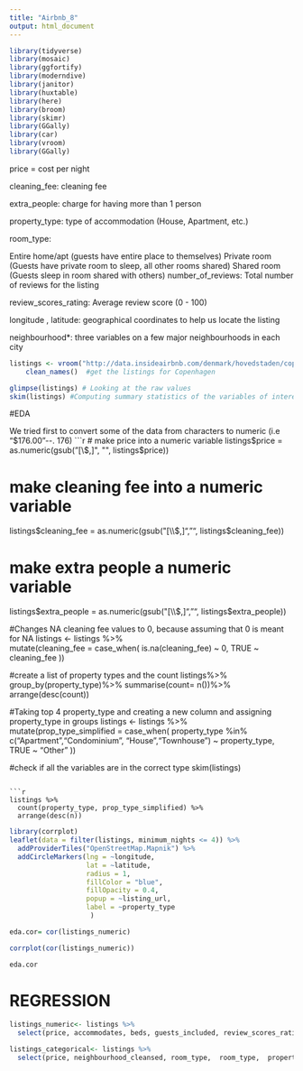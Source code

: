 ```yaml
---
title: "Airbnb_8"
output: html_document
---
```


```r
library(tidyverse)
library(mosaic)
library(ggfortify)
library(moderndive)
library(janitor)
library(huxtable)
library(here)
library(broom)
library(skimr)
library(GGally)
library(car)
library(vroom)
library(GGally)
```

price = cost per night

cleaning_fee: cleaning fee

extra_people: charge for having more than 1 person

property_type: type of accommodation (House, Apartment, etc.)

room_type:

Entire home/apt (guests have entire place to themselves)
Private room (Guests have private room to sleep, all other rooms shared)
Shared room (Guests sleep in room shared with others)
number_of_reviews: Total number of reviews for the listing

review_scores_rating: Average review score (0 - 100)

longitude , latitude: geographical coordinates to help us locate the listing

neighbourhood*: three variables on a few major neighbourhoods in each city

```r
listings <- vroom("http://data.insideairbnb.com/denmark/hovedstaden/copenhagen/2020-06-26/data/listings.csv.gz") %>% 
    clean_names()  #get the listings for Copenhagen
```



```r
glimpse(listings) # Looking at the raw values
skim(listings) #Computing summary statistics of the variables of interest, or finding NAs

```

#EDA

We tried first to convert some of the data from characters to numeric (i.e “$176.00”--. 176)
```r
# make price into a numeric variable
listings$price = as.numeric(gsub("[\\$,]", "", listings$price)) 

# make cleaning fee into a numeric variable
listings$cleaning_fee = as.numeric(gsub("[\\$,]", "", listings$cleaning_fee)) 

# make extra people a numeric variable
listings$extra_people = as.numeric(gsub("[\\$,]", "", listings$extra_people)) 


#Changes NA cleaning fee values to 0, because assuming that 0 is meant for NA
listings <- listings %>%   
  mutate(cleaning_fee = case_when(
    is.na(cleaning_fee) ~ 0, 
    TRUE ~ cleaning_fee
  ))

#create a list of property types and the count
listings%>% 
  group_by(property_type)%>%
  summarise(count= n())%>%
  arrange(desc(count))

#Taking top 4 property_type and creating a new column and assigning property_type in groups
listings <- listings %>%
  mutate(prop_type_simplified = case_when(
    property_type %in% c("Apartment","Condominium", "House","Townhouse") ~ property_type, 
    TRUE ~ "Other"
  ))

#check if all the variables are in the correct type
skim(listings) 


```

```r

listings %>%
  count(property_type, prop_type_simplified) %>%
  arrange(desc(n)) 
```

```r
library(corrplot)
leaflet(data = filter(listings, minimum_nights <= 4)) %>% 
  addProviderTiles("OpenStreetMap.Mapnik") %>% 
  addCircleMarkers(lng = ~longitude, 
                   lat = ~latitude, 
                   radius = 1, 
                   fillColor = "blue", 
                   fillOpacity = 0.4, 
                   popup = ~listing_url,
                   label = ~property_type
                    )

eda.cor= cor(listings_numeric)

corrplot(cor(listings_numeric))

eda.cor

```
# REGRESSION

```r

listings_numeric<- listings %>%
  select(price, accommodates, beds, guests_included, review_scores_rating, number_of_reviews,  bedrooms,  bathrooms,  cleaning_fee) 

listings_categorical<- listings %>%
  select(price, neighbourhood_cleansed, room_type,  room_type,  property_type,  host_is_superhost)





```
